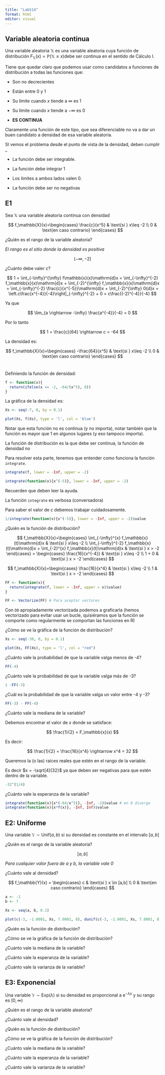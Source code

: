 ```yaml
---
title: "LabS14"
format: html
editor: visual
---
```


## Variable aleatoria continua

Una variable aleatoria $\mathbb{X}$ es una variable aleatoria cuya función de distribución $F_\mathbb{X}(x) = \mathbb{P}(\mathbb{X} \leq x )$debe ser continua en el sentido de Cálculo I.

Tiene que quedar claro que podemos usar como candidatos a funciones de distribución a todas las funciones que:

-   Son no decrecientes

-   Están entre 0 y 1

-   Su límite cuando $x$ tiende a $\infty$ es 1

-   Su límite cuando $x$ tiende a $-\infty$ es 0

-   **ES CONTINUA**

Claramente una función de este tipo, que sea diferenciable no va a dar un buen candidato a densidad de esa variable aleatoria.

SI vemos el problema desde el punto de vista de la densidad, deben cumplir \_

-   La función debe ser integrable.

-   La función debe integrar 1

-   Los limites a ambos lados valen 0.

-   La función debe ser no negativas

## E1

Sea $\mathbb{X}$ una variable aleatoria continua con densidad

$$
f_\mathbb{X}(x)=\begin{cases}
    \frac{c}{x^5} & \text{si } x\leq -2 \\ 
    0 & \text{en caso contrario} 
\end{cases}
$$

¿Quién es el rango de la variable aleatoria?

*El rango es el sitio donde la densidad es positiva*

$$
(-\infty, -2]
$$

¿Cuánto debe valer $c$?

$$
1 = \int_{-\infty}^{\infty} f\mathbb{x}(x)\mathrm{d}x =
    \int_{-\infty}^{-2} f_\mathbb{x}(x)\mathrm{d}x + 
    \int_{-2}^{\infty} f_\mathbb{x}(x)\mathrm{d}x =
    \int_{-\infty}^{-2} \frac{c}{x^{-5}}\mathrm{d}x +
    \int_{-2}^{\infty} 0{d}x =
    \left.c\frac{x^{-4}}{-4}\right|_{-\infty}^{-2} + 0 =
    c\frac{(-2)^{-4}}{-4}
$$

Ya que

$$
\lim_{a \rightarrow -\infty} \frac{a^{-4}}{-4} = 0
$$

Por lo tanto

$$
1 = \frac{c}{64} \rightarrow c = -64
$$

La densidad es:

$$
f_\mathbb{X}(x)=\begin{cases}
    -\frac{64}{x^5} & \text{si } x\leq -2 \\ 
    0 & \text{en caso contrario} 
\end{cases}
$$\

Definiendo la función de densidad:

```r
f <- function(x){
  return(ifelse(x <= -2, -64/(x^5), 0))
}
```

La gráfica de la densidad es:

```r
Xs <- seq(-7, 0, by = 0.1)

plot(Xs, f(Xs), type = 'l', col = 'blue')
```

Notar que esta función no es continua (y no importa), notar también que la función es mayor que 1 en algunos lugares (y eso tampoco importa).

::: callout-important
La función de distribución es la que debe ser continua, la función de densidad no
:::

Para resolver esta parte, tenemos que entender como funciona la función `integrate`.

```r
integrate(f, lower = -Inf, upper = -2)

```

```r
integrate(function(x){x^(-5)}, lower = -Inf, upper = -2)
```

Recuerden que deben leer la ayuda.

La función `integrate` es verbosa (conversadora)

Para saber el valor de $c$ debemos trabajar cuidadosamente.

```r
1/integrate(function(x){x^(-5)}, lower = -Inf, upper = -2)$value
```

¿Quién es la función de distribución?

$$
f_\mathbb{X}(x)=\begin{cases}
    \int_{-\infty}^{x} f_\mathbb{x}(t)\mathrm{d}x & \text{si } x\leq -2 \\ 
    \int_{-\infty}^{-2} f_\mathbb{x}(t)\mathrm{d}x + \int_{-2}^{x} f_\mathbb{x}(t)\mathrm{d}x & \text{si } x > -2 
\end{cases} 
=
\begin{cases}
    \frac{16}{x^{-4}} & \text{si } x\leq -2 \\ 
    1 + 0 & \text{si } x > -2 
\end{cases}
$$

$$
f_\mathbb{X}(x)=\begin{cases}
    \frac{16}{x^4} & \text{si } x\leq -2 \\ 
    1 & \text{si } x > -2 
\end{cases}
$$

```r
FF <- function(x){
  return(integrate(f, lower = -Inf, upper = x)$value)
}

FF <- Vectorize(FF) # Para aceptar vectores
```

Con `DD` apropiadamente vectorizada podemos a graficarla (hemos vectorizado para evitar usar un bucle, quisiéramos que la función se comporte como regularmente se comportan las funciones en R)

¿Cómo se ve la gráfica de la función de distribución?

```r
Xs <- seq(-30, 0, by = 0.1)

plot(Xs, FF(Xs), type = 'l', col = "red")
```

¿Cuánto vale la probabilidad de que la variable valga menos de -4?

```r
FF(-4)
```

¿Cuánto vale la probabilidad de que la variable valga más de -3?

```r
1 -FF(-3)
```

¿Cuál es la probabilidad de que la variable valga un valor entre -4 y -3?

```r
FF(-3) - FF(-4)
```

¿Cuánto vale la mediana de la variable?

Debemos encontrar el valor de $x$ donde se satisface:

$$
\frac{1}{2} = F_\mathbb{x}(x)
$$

Es decir:

$$
\frac{1}{2} = \frac{16}{x^4} \rightarrow x^4 = 32
$$

Queremos la (o las) raíces reales que estén en el rango de la variable.

Es decir $x = -\sqrt[4]{32}$ ya que deben ser negativas para que estén dentro de la variable.

```r
-32^(1/4)
```

¿Cuánto vale la esperanza de la variable?

```r
integrate(function(x){x*(-64/x^5)}, -Inf, -2)$value # en 0 diverge
integrate(function(x){x*f(x)}, -Inf, Inf)$value
```

## E2: Uniforme

Una variable $\mathbb{Y} \sim \mathsf{Unif}(a,b)$ si su densidad es constante en el intervalo $[a,b]$

¿Quién es el rango de la variable aleatoria?

$$
[a,b]
$$

*Para cualquier valor fuera de a y b, la variable vale 0*

¿Cuánto vale al densidad?

$$
f_\mathbb{Y}(x) = 
\begin{cases}
    c & \text{si } x \in [a,b] \\
    0 & \text{en caso contrario}
\end{cases}
$$

```r
a <- -1
b <- 7

Xs <- seq(a, b, 0.1)

plot(c(-3, -1.0001, Xs, 7.0001, 8), dunif(c(-3, -1.0001, Xs, 7.0001, 8), a, b), col = "blue", type = "l")
```

¿Quién es la función de distribución?

¿Cómo se ve la gráfica de la función de distribución?

¿Cuánto vale la mediana de la variable?

¿Cuánto vale la esperanza de la variable?

¿Cuánto vale la varianza de la variable?

## E3: Exponencial

Una variable $\mathbb{Y} \sim \mathsf{Exp}(\lambda)$ si su densidad es proporcional a $\mathrm{e}^{-\lambda x}$ y su rango es $[0,\infty)$

¿Quién es el rango de la variable aleatoria?

¿Cuánto vale al densidad?

¿Quién es la función de distribución?

¿Cómo se ve la gráfica de la función de distribución?

¿Cuánto vale la mediana de la variable?

¿Cuánto vale la esperanza de la variable?

¿Cuánto vale la varianza de la variable?

